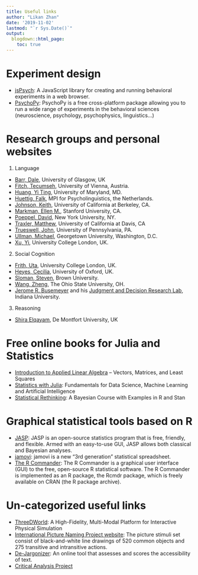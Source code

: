```yaml
---
title: Useful links
author: "Likan Zhan"
date: '2019-11-02'
lastmod: "`r Sys.Date()`"
output:
  blogdown::html_page:
    toc: true
---
```


# Experiment design

- [jsPsych](https://www.jspsych.org): A JavaScript library for creating and running behavioral experiments in a web browser.
- [PsychoPy](http://psychopy.org): PsychoPy is a free cross-platform package allowing you to run a wide range of experiments in the behavioral sciences (neuroscience, psychology, psychophysics, linguistics...)

# Research groups and personal websites

1. Language

- [Barr, Dale](https://www.gla.ac.uk/researchinstitutes/neurosciencepsychology/staff/dalebarr/), University of Glasgow, UK
- [Fitch, Tecumseh](https://homepage.univie.ac.at/tecumseh.fitch/), University of Vienna, Austria.
- [Huang, Yi Ting](https://hesp.umd.edu/facultyprofile/huang/yi-ting), University of Maryland, MD.
- [Huettig, Falk](https://www.mpi.nl/people/huettig-falk), MPI for Psycholinguistics, the Netherlands.
- [Johnson, Keith](http://linguistics.berkeley.edu/~kjohnson/index.html), University of California at Berkeley, CA.
- [Markman, Ellen M.](http://markmanlab.stanford.edu/index.html), Stanford University, CA.
- [Poeppel, David](http://as.nyu.edu/content/nyu-as/as/faculty/david-poeppel.html), New York University, NY.
- [Traxler, Matthew](https://psychology.ucdavis.edu/people/traxler), University of California at Davis, CA
- [Trueswell, John](http://web.sas.upenn.edu/trueswell-lab/people/trueswell/), University of Pennsylvania, PA.
- [Ullman, Michael](https://georgetown.app.box.com/s/5lrbyhfe5iq07xim1b13t15tjx7m9hyl), Georgetown University, Washington, D.C.
- [Xu, Yi](http://www.homepages.ucl.ac.uk/~uclyyix/), University College London, UK.

2. Social Cognition

- [Frith, Uta](https://sites.google.com/site/utafrith/), University College London, UK.
- [Heyes, Cecilia](http://users.ox.ac.uk/~ascch/index.htm), University of Oxford, UK.
- [Sloman, Steven](https://sites.google.com/site/slomanlab/lab-members), Brown University.
- [Wang, Zheng](https://www.thedocc.com), The Ohio State University, OH.
- [Jerome R. Busemeyer](https://jbusemey.pages.iu.edu/home.html) and his [Judgment and Decision Research Lab](https://jbusemey.pages.iu.edu/lab/Lab.htm), Indiana University.

3. Reasoning

- [Shira Elqayam](https://www.dmu.ac.uk/about-dmu/academic-staff/health-and-life-sciences/shira-elqayam/shira-elqayam.aspx), De Montfort University, UK

# Free online books for Julia and Statistics

- [Introduction to Applied Linear Algebra](https://web.stanford.edu/~boyd/vmls/) – Vectors, Matrices, and Least Squares
- [Statistics with Julia](https://statisticswithjulia.org/index.html): Fundamentals for Data Science, Machine Learning and Artificial Intelligence
- [Statistical Rethinking](https://xcelab.net/rm/statistical-rethinking/): A Bayesian Course with Examples in R and Stan

# Graphical statistical tools based on R

- [JASP](https://github.com/jasp-stats/jasp-desktop): JASP is an open-source statistics program that is free, friendly, and flexible. Armed with an easy-to-use GUI, JASP allows both classical and Bayesian analyses.
- [jamovi](https://www.jamovi.org/): jamovi is a new “3rd generation” statistical spreadsheet.
- [The R Commander](https://socialsciences.mcmaster.ca/jfox/Misc/Rcmdr/index.html): The R Commander is a graphical user interface (GUI) to the free, open-source R statistical software. The R Commander is implemented as an R package, the Rcmdr package, which is freely available on CRAN (the R package archive).

# Un-categorized useful links

- [ThreeDWorld](http://www.threedworld.org): A High-Fidelity, Multi-Modal Platform for Interactive Physical Simulation
- [International Picture Naming Project website](https://crl.ucsd.edu/experiments/ipnp/1stimuli.html): The picture stimuli set consist of black-and-white line drawings of 520 common objects and 275 transitive and intransitive actions.
- [De-Jargonizer](http://scienceandpublic.com/): An online tool that assesses and scores the accessibility of text.
- [Critical Analysis Project](http://critical-analysis.org/)